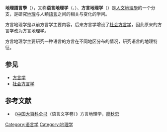 '''地理語言學'''（{{lang-en|language geography}}），又称'''语言地理学'''（{{lang|en|linguistic geography}}、{{lang|en|geolinguistics}}）、'''方言地理学'''（{{lang|en|dialect geography}}）是[[人文地理學|人文地理學]]的一个分支，是研究[[地理学|地理]]与人類[[語言|語言]]之间的相关与变化的学问。

方言地理学是以前方言学主要内容，后来方言学增设了[[社会方言学|社会方言学]]，因此原来的方言学改为方言地理学。

方言地理学主要研究一种语言的方言在不同地区分布的情况，研究语言的地理特征。

==参见==
*[[方言学|方言学]]
*[[社会方言学|社会方言学]]

==参考文献==
*《[[中国大百科全书|中国大百科全书]]（语言文字卷）》方言地理学，[[廖秋忠|廖秋忠]]

{{Geography topics}}
{{Authority control}}
[[Category:语言学|Category:语言学]]
[[Category:地理学|Category:地理学]]